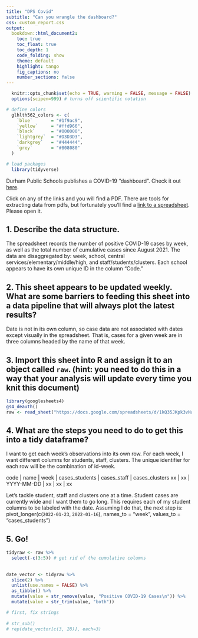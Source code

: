 ```yaml
---
title: "DPS Covid"
subtitle: "Can you wrangle the dashboard?"
css: custom_report.css
output: 
  bookdown::html_document2:
    toc: true
    toc_float: true
    toc_depth: 1
    code_folding: show
    theme: default
    highlight: tango
    fig_captions: no
    number_sections: false
---
```


```r
  knitr::opts_chunk$set(echo = TRUE, warning = FALSE, message = FALSE)
  options(scipen=999) # turns off scientific notation

# define colors
  glhlth562_colors <- c(
    `blue`       = "#1f9ac9",
    `yellow`     = "#ffd966",
    `black`      = "#000000",
    `lightgrey`  = "#D3D3D3",
    `darkgrey`   = "#444444",
    `grey`       = "#808080"
  )

# load packages
  library(tidyverse)
```


Durham Public Schools publishes a COVID-19 "dashboard". Check it out [here](https://www.dpsnc.net/Page/5339). 

Click on any of the links and you will find a PDF. There are tools for extracting data from pdfs, but fortunately you'll find a [link to a spreadsheet](https://docs.google.com/spreadsheets/d/1kQ35JKpk3vNaM7ZfFK2DFb1B9kQIQ4IODr7lOM394nQ/edit#gid=769268401). Please open it.

## 1. Describe the data structure. 

The spreadsheet records the number of positive COVID-19 cases by week, as well as the total number of cumulative cases since August 2021. The data are disaggregated by: week, school, central services/elementary/middle/high, and staff/students/clusters. Each school appears to have its own unique ID in the column "Code."

## 2. This sheet appears to be updated weekly. What are some barriers to feeding this sheet into a data pipeline that will always plot the latest results?

Date is not in its own column, so case data are not associated with dates except visually in the spreadsheet. That is, cases for a given week are in three columns headed by the name of that week.

## 3. Import this sheet into R and assign it to an object called `raw`. (hint: you need to do this in a way that your analysis will update every time you knit this document)

```r
library(googlesheets4)
gs4_deauth()
raw <- read_sheet("https://docs.google.com/spreadsheets/d/1kQ35JKpk3vNaM7ZfFK2DFb1B9kQIQ4IODr7lOM394nQ/edit#gid=769268401") 
```

## 4. What are the steps you need to do to get this into a tidy dataframe?

I want to get each week's observations into its own row. For each week, I want different columns for students, staff, clusters. The unique identifier for each row will be the combination of id-week.

code | name      | week       | cases_students | cases_staff | cases_clusters
xx   | xx        | YYYY-MM-DD | xx             | xx          | xx

Let's tackle student, staff and clusters one at a time. Student cases are currently wide and I want them to go long. This requires each of my student columns to be labeled with the date. Assuming I do that, the next step is:
pivot_longer(c(`2022-01-23`, `2022-01-16`), names_to = "week", values_to = "cases_students")

## 5. Go!

```r
tidyraw <- raw %>%
  select(-c(3:5)) # get rid of the cumulative columns
  
           
date_vector <- tidyraw %>%
  slice(2) %>%
  unlist(use.names = FALSE) %>%
  as_tibble() %>%
  mutate(value = str_remove(value, "Positive COVID-19 Cases\n")) %>%
  mutate(value = str_trim(value, "both"))

# first, fix strings
  
# str_sub()
# rep(date_vector[c(3, 28)], each=3)

```

